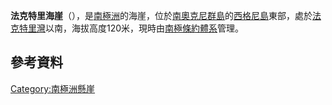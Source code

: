{{coord|60|43|S|45|36|W|source:GNIS|display=title}}

'''法克特里海崖'''（{{lang-en|Factory Bluffs}}），是[[南極洲|南極洲]]的海崖，位於[[南奧克尼群島|南奧克尼群島]]的[[西格尼島|西格尼島]]東部，處於[[法克特里灣|法克特里灣]]以南，海拔高度120米，現時由[[南極條約體系|南極條約體系]]管理。

==參考資料==
{{cite gnis | type = antarid | id = 4719| name = Factory Bluffs | accessdate = 2012-03-13}}

[[Category:南極洲懸崖|Category:南極洲懸崖]]


{{Antarctica-geo-stub}}